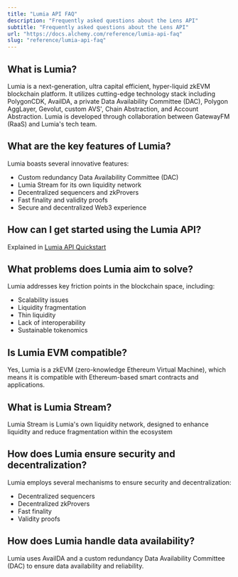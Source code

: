 ```yaml
---
title: "Lumia API FAQ"
description: "Frequently asked questions about the Lens API"
subtitle: "Frequently asked questions about the Lens API"
url: "https://docs.alchemy.com/reference/lumia-api-faq"
slug: "reference/lumia-api-faq"
---
```


## What is Lumia?

Lumia is a next-generation, ultra capital efficient, hyper-liquid zkEVM blockchain platform. It utilizes cutting-edge technology stack including PolygonCDK, AvailDA, a private Data Availability Committee (DAC), Polygon AggLayer, Gevolut, custom AVS', Chain Abstraction, and Account Abstraction. Lumia is developed through collaboration between GatewayFM (RaaS) and Lumia's tech team.

## What are the key features of Lumia?

Lumia boasts several innovative features:

* Custom redundancy Data Availability Committee (DAC)
* Lumia Stream for its own liquidity network
* Decentralized sequencers and zkProvers
* Fast finality and validity proofs
* Secure and decentralized Web3 experience

## How can I get started using the Lumia API?

Explained in [Lumia API Quickstart](/reference/lumia-api-quickstart)

## What problems does Lumia aim to solve?

Lumia addresses key friction points in the blockchain space, including:

* Scalability issues
* Liquidity fragmentation
* Thin liquidity
* Lack of interoperability
* Sustainable tokenomics

## Is Lumia EVM compatible?

Yes, Lumia is a zkEVM (zero-knowledge Ethereum Virtual Machine), which means it is compatible with Ethereum-based smart contracts and applications.

## What is Lumia Stream?

Lumia Stream is Lumia's own liquidity network, designed to enhance liquidity and reduce fragmentation within the ecosystem

## How does Lumia ensure security and decentralization?

Lumia employs several mechanisms to ensure security and decentralization:

* Decentralized sequencers
* Decentralized zkProvers
* Fast finality
* Validity proofs

## How does Lumia handle data availability?

Lumia uses AvailDA and a custom redundancy Data Availability Committee (DAC) to ensure data availability and reliability.
